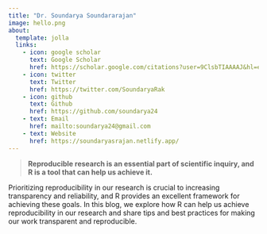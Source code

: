 ```yaml
---
title: "Dr. Soundarya Soundararajan"
image: hello.png
about:
  template: jolla
  links:
    - icon: google scholar
      text: Google Scholar
      href: https://scholar.google.com/citations?user=9ClsbTIAAAAJ&hl=en
    - icon: twitter
      text: Twitter
      href: https://twitter.com/SoundaryaRak
    - icon: github
      text: Github
      href: https://github.com/soundarya24
    - text: Email
      href: mailto:soundarya24@gmail.com
    - text: Website
      href: https://soundaryasrajan.netlify.app/
---
```


> **Reproducible research is an essential part of scientific inquiry, and R is a tool that can help us achieve it.**

Prioritizing reproducibility in our research is crucial to increasing transparency and reliability, and R provides an excellent framework for achieving these goals. In this blog, we explore how R can help us achieve reproducibility in our research and share tips and best practices for making our work transparent and reproducible.
